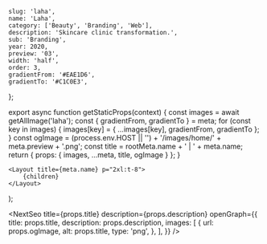 
	slug: 'laha',
	name: 'Laha',
	category: ['Beauty', 'Branding', 'Web'],
	description: 'Skincare clinic transformation.',
	sub: 'Branding',
	year: 2020,
	preview: '03',
	width: 'half',
	order: 3,
	gradientFrom: '#EAE1D6',
	gradientTo: '#C1C0E3',
};

export async function getStaticProps(context) {
	const images = await getAllImage('laha');
	const { gradientFrom, gradientTo } = meta;
	for (const key in images) {
		images[key] = { ...images[key], gradientFrom, gradientTo };
	}
	const ogImage =
		(process.env.HOST || '') + '/images/home/' + meta.preview + '.png';
	const title = rootMeta.name + ' | ' + meta.name;
	return { props: { images, ...meta, title, ogImage } };
}

	<Layout title={meta.name} p="2xl:t-8">
		{children}
	</Layout>
);

<NextSeo
	title={props.title}
	description={props.description}
	openGraph={{
		title: props.title,
		description: props.description,
		images: [
			{
				url: props.ogImage,
				alt: props.title,
				type: 'png',
			},
		],
	}}
/>

<Title text="Skincare clinic transformation." sub="Laha 2020" />

<FullWidth>
	<Image {...props.images['hero']} />
</FullWidth>

<RegularWidth>
	<List
		bgColor="#000"
		borderColor="rgba(255, 255, 255, 0.2);"
		textColor="#F4F4F4"
		title="The challenge"
		items={[
			'The company can easily retain existing customers with its excellent services. However, reaching new customers was a real challenge.',
			<div space="y-3">
				<p>
					The existing brand experience was highly fragmented and outdated, and
					therefore did not resonate with the increasingly younger and more
					fashionable market.
				</p>
				<p>It became clear to us that Laha needs a full re-brand.</p>
			</div>,
		]}
	/>
</RegularWidth>

<RegularWidth>
	<Header>0 — Research</Header>
	<div text="left tc04">
		Every project starts by deeply understanding our client. We interviewed the
		owner, Dr. La Ha and her customers to uncover insights. At the end of our
		research, we did not only gathered valuable information about the business,
		but also help their team redefine their missions and core values.
	</div>
	<List
		bgColor="#0B275D"
		borderColor="transparent"
		textColor="#B1CDE0"
		title="Brand Missions"
		items={[
			'Pioneers in bringing knowledge of Cosmetic Dermatology and the importance of beautiful skin to Vietnamese customers',
			'Improves skin thereby increases confidence and the quality of life for patients',
			'Empower the beauty inside each person by awakening skin vitality in the most natural and scientific way',
			'Provides premium skin treatment services and a lifetime warranty, thus bringing long lasting beautiful skin and confidence for patients',
		]}
	/>
	<List
		bgColor="#523C30"
		borderColor="transparent"
		textColor="#E7F0DA"
		title="Brand Values"
		items={['Clinical', 'Caring', 'Premium', 'Prestige']}
	/>
	<Paragraph>
		We translated the complex brand DNA into concrete design principles that
		help guide us along the re-brand process. The delicate balance between these
		two opposing qualities defined the success of the design.
	</Paragraph>
	<Table
		title01="Functional"
		title02="Emotional"
		textColor01="#B1CDE0"
		textColor02="#E7F0DA"
		items01={[
			'Science & Efficacy',
			'Clinical',
			'Scientific',
			'Expertise & Knowledge',
			'Premium & Prestige',
		]}
		items02={[
			'Nurturing & Sustainable',
			'Elegant & Sophisticated',
			'Natural',
			'Optimistic & Confident',
			'Vitality & Rejuvenating',
		]}
	/>
</RegularWidth>

<RegularWidth>
	<Header>1 — Visual branding</Header>
	<Image
		{...props.images['brand_00']}
		caption="Our custom logo is an evolution from our previous logo with a root to Vietnamese alphabet, while evoking a sense of refreshment through playing with ligatures and diacritics. It constantly juxtaposes the highly premium with youthful contemporariness."
		captionAlignment="center"
	/>
	<ThreeColumns>
		<Image {...props.images['brand_04_A']} />
		<Image {...props.images['brand_04_A']} />
		<Image {...props.images['brand_04_A']} />
	</ThreeColumns>
	<TwoColumns>
		<Image {...props.images['brand_01']} />
		<Image {...props.images['brand_02']} />
	</TwoColumns>
	<Paragraph>
		The logo also represent different business offerings that come with
		different business lock ups.
	</Paragraph>
	<Image {...props.images['brand_03']} />
	<Paragraph>
		To communicate the brand's affinity to cutting-edge technology, we use a
		vibrant royal blue as the primary color. Off-white is used to represent the
		fashionable and softer aspect of the brand.
	</Paragraph>
	<TwoColumns>
		<Image
			{...props.images['brand_04_A']}
			caption="Secondary colors"
			captionAlignment="center"
		/>
		<Image
			{...props.images['brand_04_B']}
			caption="Gradients"
			captionAlignment="center"
		/>
	</TwoColumns>
	<TwoColumns>
		<Image
			{...props.images['brand_05']}
			caption="Texture photography"
			captionAlignment="center"
		/>
		<Image
			{...props.images['brand_06']}
			caption="Warm and light-hearted photography."
			captionAlignment="center"
		/>
	</TwoColumns>
</RegularWidth>

<RegularWidth>
	<Header>2 — Physical products</Header>
</RegularWidth>

<RegularWidth>
	<TwoColumns>
		<Image
			{...props.images['prod_00']}
			caption="Office signage"
			captionAlignment="center"
		/>
		<Image
			{...props.images['prod_01']}
			caption="Uniform"
			captionAlignment="center"
		/>
	</TwoColumns>
</RegularWidth>

<RegularWidth>
	<Image
		{...props.images['prod_02']}
		caption="Service menu and marketing brochure"
		captionAlignment="center"
	/>
</RegularWidth>

<RegularWidth>
	<TwoColumns>
		<Image {...props.images['prod_03']} />
		<Image {...props.images['prod_04']} />
	</TwoColumns>
</RegularWidth>

<Paragraph>
	Our house illustration style is representative of our ethos and allows us to
	create compelling communications that get people to stop. Soft, organic forms
	with airy and lighthearted line quality can convey both the nurturing side of
	the brand, as well as the highly-tech side of the brand.
</Paragraph>

<RegularWidth>
	<Image
		{...props.images['prod_05']}
		caption="Cosmetic product packaging"
		captionAlignment="center"
	/>
</RegularWidth>

<RegularWidth>
	<Image
		{...props.images['prod_06']}
		caption="Shopping bag"
		captionAlignment="center"
	/>
</RegularWidth>

<RegularWidth>
	<Header>3 — Digital experience</Header>
</RegularWidth>

<RegularWidth>
	<Image
		{...props.images['digi_01']}
		caption="Monogram used as Instagram display photo"
		captionAlignment="center"
	/>
</RegularWidth>

<RegularWidth>
	<Image
		{...props.images['digi_02']}
		caption="Combining illustration, photography, and typography to create compelling Instagram posts"
		captionAlignment="center"
	/>
</RegularWidth>

<RegularWidth>
	<Image
		{...props.images['digi_03']}
		caption="Homepage"
		captionAlignment="center"
	/>
</RegularWidth>

<RegularWidth>
	<Image {...props.images['digi_04']} />
</RegularWidth>

<RegularWidth>
	<Image {...props.images['digi_05']} />
</RegularWidth>

